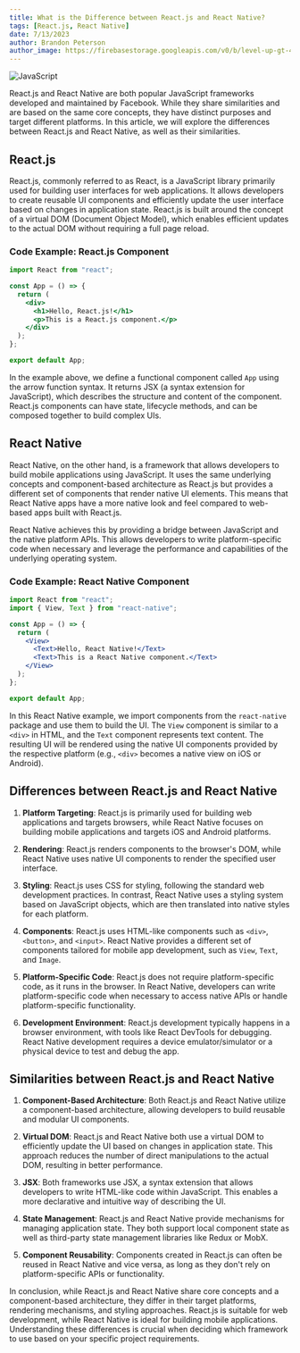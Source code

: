 ```yaml
---
title: What is the Difference between React.js and React Native?
tags: [React.js, React Native]
date: 7/13/2023
author: Brandon Peterson
author_image: https://firebasestorage.googleapis.com/v0/b/level-up-gt-479b6.appspot.com/o/Brandon.webp?alt=media&token=f7cd367f-40c0-4237-87f2-b8ec11dcf411
---
```


![JavaScript](https://firebasestorage.googleapis.com/v0/b/bitbytes-81740.appspot.com/o/React.js%20vs%20React%20Native.png?alt=media&token=4546fa61-0716-4a61-b9c7-6bd5e4be6795)

React.js and React Native are both popular JavaScript frameworks developed and maintained by Facebook. While they share similarities and are based on the same core concepts, they have distinct purposes and target different platforms. In this article, we will explore the differences between React.js and React Native, as well as their similarities.

## React.js

React.js, commonly referred to as React, is a JavaScript library primarily used for building user interfaces for web applications. It allows developers to create reusable UI components and efficiently update the user interface based on changes in application state. React.js is built around the concept of a virtual DOM (Document Object Model), which enables efficient updates to the actual DOM without requiring a full page reload.

### Code Example: React.js Component

```jsx
import React from "react";

const App = () => {
  return (
    <div>
      <h1>Hello, React.js!</h1>
      <p>This is a React.js component.</p>
    </div>
  );
};

export default App;
```

In the example above, we define a functional component called `App` using the arrow function syntax. It returns JSX (a syntax extension for JavaScript), which describes the structure and content of the component. React.js components can have state, lifecycle methods, and can be composed together to build complex UIs.

## React Native

React Native, on the other hand, is a framework that allows developers to build mobile applications using JavaScript. It uses the same underlying concepts and component-based architecture as React.js but provides a different set of components that render native UI elements. This means that React Native apps have a more native look and feel compared to web-based apps built with React.js.

React Native achieves this by providing a bridge between JavaScript and the native platform APIs. This allows developers to write platform-specific code when necessary and leverage the performance and capabilities of the underlying operating system.

### Code Example: React Native Component

```jsx
import React from "react";
import { View, Text } from "react-native";

const App = () => {
  return (
    <View>
      <Text>Hello, React Native!</Text>
      <Text>This is a React Native component.</Text>
    </View>
  );
};

export default App;
```

In this React Native example, we import components from the `react-native` package and use them to build the UI. The `View` component is similar to a `<div>` in HTML, and the `Text` component represents text content. The resulting UI will be rendered using the native UI components provided by the respective platform (e.g., `<div>` becomes a native view on iOS or Android).

## Differences between React.js and React Native

1. **Platform Targeting**: React.js is primarily used for building web applications and targets browsers, while React Native focuses on building mobile applications and targets iOS and Android platforms.

2. **Rendering**: React.js renders components to the browser's DOM, while React Native uses native UI components to render the specified user interface.

3. **Styling**: React.js uses CSS for styling, following the standard web development practices. In contrast, React Native uses a styling system based on JavaScript objects, which are then translated into native styles for each platform.

4. **Components**: React.js uses HTML-like components such as `<div>`, `<button>`, and `<input>`. React Native provides a different set of components tailored for mobile app development, such as `View`, `Text`, and `Image`.

5. **Platform-Specific Code**: React.js does not require platform-specific code, as it runs in the browser. In React Native, developers can write platform-specific code when necessary to access native APIs or handle platform-specific functionality.

6. **Development Environment**: React.js development typically happens in a browser environment, with tools like React DevTools for debugging. React Native development requires a device emulator/simulator or a physical device to test and debug the app.

## Similarities between React.js and React Native

1. **Component-Based Architecture**: Both React.js and React Native utilize a component-based architecture, allowing developers to build reusable and modular UI components.

2. **Virtual DOM**: React.js and React Native both use a virtual DOM to efficiently update the UI based on changes in application state. This approach reduces the number of direct manipulations to the actual DOM, resulting in better performance.

3. **JSX**: Both frameworks use JSX, a syntax extension that allows developers to write HTML-like code within JavaScript. This enables a more declarative and intuitive way of describing the UI.

4. **State Management**: React.js and React Native provide mechanisms for managing application state. They both support local component state as well as third-party state management libraries like Redux or MobX.

5. **Component Reusability**: Components created in React.js can often be reused in React Native and vice versa, as long as they don't rely on platform-specific APIs or functionality.

In conclusion, while React.js and React Native share core concepts and a component-based architecture, they differ in their target platforms, rendering mechanisms, and styling approaches. React.js is suitable for web development, while React Native is ideal for building mobile applications. Understanding these differences is crucial when deciding which framework to use based on your specific project requirements.

